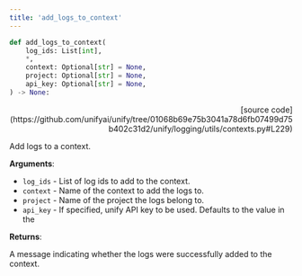 ```yaml
---
title: 'add_logs_to_context'
---
```


```python
def add_logs_to_context(
    log_ids: List[int],
    *,
    context: Optional[str] = None,
    project: Optional[str] = None,
    api_key: Optional[str] = None,
) -> None:
```

<p align="right">[source code](https://github.com/unifyai/unify/tree/01068b69e75b3041a78d6fb07499d75b402c31d2/unify/logging/utils/contexts.py#L229)</p>

Add logs to a context.

**Arguments**:

- `log_ids` - List of log ids to add to the context.
- `context` - Name of the context to add the logs to.
- `project` - Name of the project the logs belong to.
- `api_key` - If specified, unify API key to be used. Defaults to the value in the



**Returns**:

A message indicating whether the logs were successfully added to the context.